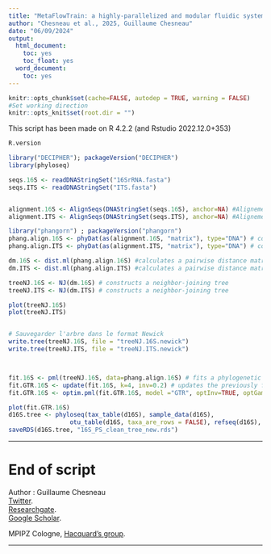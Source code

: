 ```yaml
---
title: "MetaFlowTrain: a highly-parallelized and modular fluidic system to study exometabolite-mediated inter-organismal communication"
author: "Chesneau et al., 2025, Guillaume Chesneau"
date: "06/09/2024"
output:
  html_document:
    toc: yes
    toc_float: yes
  word_document:
    toc: yes
---
```


```r
knitr::opts_chunk$set(cache=FALSE, autodep = TRUE, warning = FALSE)
#Set working direction
knitr::opts_knit$set(root.dir = "") 
```

This script has been made on R 4.2.2 (and Rstudio 2022.12.0+353)
```r
R.version
```

```r

library("DECIPHER"); packageVersion("DECIPHER")
library(phyloseq)

seqs.16S <- readDNAStringSet("16SrRNA.fasta")
seqs.ITS <- readDNAStringSet("ITS.fasta")


alignment.16S <- AlignSeqs(DNAStringSet(seqs.16S), anchor=NA) #Alignement
alignment.ITS <- AlignSeqs(DNAStringSet(seqs.ITS), anchor=NA) #Alignement

library("phangorn") ; packageVersion("phangorn")
phang.align.16S <- phyDat(as(alignment.16S, "matrix"), type="DNA") # converts the aligned sequences into a phangorn data object 
phang.align.ITS <- phyDat(as(alignment.ITS, "matrix"), type="DNA") # converts the aligned sequences into a phangorn data object 

dm.16S <- dist.ml(phang.align.16S) #calculates a pairwise distance matrix between the sequences using maximum likelihood estimation
dm.ITS <- dist.ml(phang.align.ITS) #calculates a pairwise distance matrix between the sequences using maximum likelihood estimation

treeNJ.16S <- NJ(dm.16S) # constructs a neighbor-joining tree
treeNJ.ITS <- NJ(dm.ITS) # constructs a neighbor-joining tree

plot(treeNJ.16S)
plot(treeNJ.ITS)


# Sauvegarder l'arbre dans le format Newick
write.tree(treeNJ.16S, file = "treeNJ.16S.newick")
write.tree(treeNJ.ITS, file = "treeNJ.ITS.newick")



fit.16S <- pml(treeNJ.16S, data=phang.align.16S) # fits a phylogenetic model to the neighbor-joining tree using maximum likelihood estimation
fit.GTR.16S <- update(fit.16S, k=4, inv=0.2) # updates the previously fitted model fit.16S by setting specific parameters, including k and inv. 
fit.GTR.16S <- optim.pml(fit.GTR.16S, model ="GTR", optInv=TRUE, optGamma=TRUE, rearrangement = "stochastic", control = pml.control(trace = 0)) # This line optimizes the phylogenetic model. GTR (General Time Reversible) model and handling inversion and gamma distribution, and uses a stochastic rearrangement method

plot(fit.GTR.16S)
d16S.tree <- phyloseq(tax_table(d16S), sample_data(d16S),
                 otu_table(d16S, taxa_are_rows = FALSE), refseq(d16S), phy_tree(treeNJ.16S))
saveRDS(d16S.tree, "16S_PS_clean_tree_new.rds")
```

*****

# End of script
      
Author : Guillaume Chesneau     
[Twitter](https://twitter.com/Chesneau_G).   
[Researchgate](https://www.researchgate.net/profile/Guillaume-Chesneau-3).   
[Google Scholar](https://scholar.google.fr/citations?user=ywzDf3QAAAAJ&hl=fr&oi=ao). 

MPIPZ Cologne,  [Hacquard's group](https://www.mpipz.mpg.de/hacquard).   

*****
